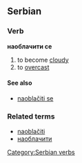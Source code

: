==Serbian==
===Verb===
'''наоблачити се'''
#to become [[cloudy]]
#to [[overcast]]
====See also====
*[[naoblačiti se]]
===Related terms===
*[[naoblačiti]]
*[[наоблачити]]
[[Category:Serbian verbs]]